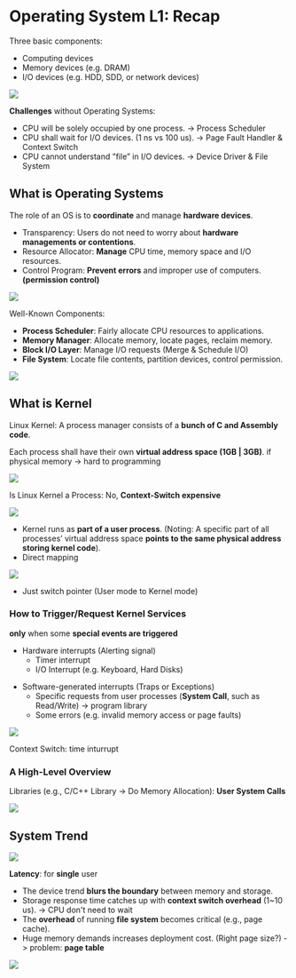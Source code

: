 Operating System L1: Recap
===

Three basic components:

* Computing devices
* Memory devices (e.g. DRAM)
* I/O devices (e.g. HDD, SDD, or network devices)

![](https://hackmd.io/_uploads/S1Fs6nrg6.png)

**Challenges** without Operating Systems:

* CPU will be solely occupied by one process. -> Process Scheduler
* CPU shall wait for I/O devices. (1 ns vs 100 us). -> Page Fault Handler & Context Switch
* CPU cannot understand ”file” in I/O devices. -> Device Driver & File System

What is Operating Systems
---

The role of an OS is to **coordinate** and manage **hardware devices**.

* Transparency: Users do not need to worry about **hardware managements or contentions**.
* Resource Allocator: **Manage** CPU time, memory space and I/O resources.
* Control Program: **Prevent errors** and improper use of computers. **(permission control)**

![](https://hackmd.io/_uploads/BJVRkpBgp.png)

Well-Known Components:

* **Process Scheduler**: Fairly allocate CPU resources to applications.
* **Memory Manager**: Allocate memory, locate pages, reclaim memory.
* **Block I/O Layer**: Manage I/O requests (Merge & Schedule I/O)
* **File System**: Locate file contents, partition devices, control permission.

![](https://hackmd.io/_uploads/B1I91pHea.png)

What is Kernel
---

Linux Kernel: A process manager consists of a **bunch of C and Assembly code**.

Each process shall have their own **virtual address space (1GB | 3GB)**. if physical memory -> hard to programming

![](https://hackmd.io/_uploads/S19RN6SeT.png)

Is Linux Kernel a Process: No, **Context-Switch expensive**

![](https://hackmd.io/_uploads/rkttE6Slp.png)

- Kernel runs as **part of a user process**. (Noting: A specific part of all processes’ virtual address space **points to the same physical address storing kernel code**). 
- Direct mapping

![](https://hackmd.io/_uploads/r1cNSaBg6.png)

- Just switch pointer (User mode to Kernel mode)

### How to Trigger/Request Kernel Services

**only** when some **special events are triggered**

- Hardware interrupts (Alerting signal) 
    - Timer interrupt
    - I/O Interrupt (e.g. Keyboard, Hard Disks)

* Software-generated interrupts (Traps or Exceptions)
    - Specific requests from user processes (**System Call**, such as Read/Write) -> program library
    - Some errors (e.g. invalid memory access or page faults)

![](https://hackmd.io/_uploads/ryNq8TrgT.png)

Context Switch: time inturrupt

### A High-Level Overview

Libraries (e.g., C/C++ Library -> Do Memory Allocation): **User System Calls**

![](https://hackmd.io/_uploads/r1Ogw6Hxa.png)

## System Trend

![](https://hackmd.io/_uploads/r13_O6Bxa.png)

**Latency**: for **single** user

* The device trend **blurs the boundary** between memory and storage.
* Storage response time catches up with **context switch overhead** (1~10 us). -> CPU don't need to wait
* The **overhead** of running **file system** becomes critical (e.g., page cache).
* Huge memory demands increases deployment cost. (Right page size?) -> problem: **page table**

![](https://hackmd.io/_uploads/rJPetarl6.png)
